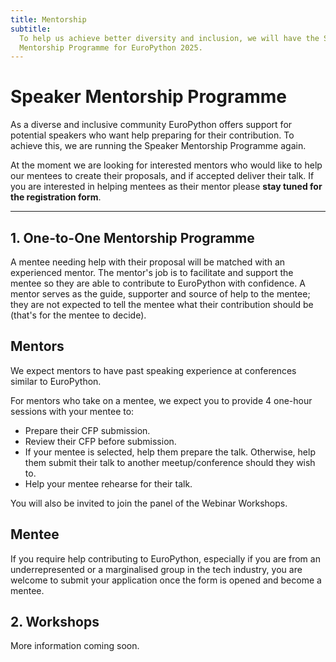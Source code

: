 ```yaml
---
title: Mentorship
subtitle:
  To help us achieve better diversity and inclusion, we will have the Speaker
  Mentorship Programme for EuroPython 2025.
---
```


# Speaker Mentorship Programme

As a diverse and inclusive community EuroPython offers support for potential
speakers who want help preparing for their contribution. To achieve this, we
are running the Speaker Mentorship Programme again.

At the moment we are looking for interested mentors who would like to help our
mentees to create their proposals, and if accepted deliver their talk. If you
are interested in helping mentees as their mentor please **stay tuned
for the registration form**.

---

## 1. One-to-One Mentorship Programme

A mentee needing help with their proposal will be matched with an experienced
mentor. The mentor's job is to facilitate and support the mentee so they are
able to contribute to EuroPython with confidence. A mentor serves as the guide,
supporter and source of help to the mentee; they are not expected to tell the
mentee what their contribution should be (that's for the mentee to decide).

## Mentors

We expect mentors to have past speaking experience at conferences similar to
EuroPython.

For mentors who take on a mentee, we expect you to provide 4 one-hour sessions
with your mentee to:

- Prepare their CFP submission.
- Review their CFP before submission.
- If your mentee is selected, help them prepare the talk. Otherwise, help them
  submit their talk to another meetup/conference should they wish to.
- Help your mentee rehearse for their talk.

You will also be invited to join the panel of the Webinar Workshops.

## Mentee

If you require help contributing to EuroPython, especially if you are from an
underrepresented or a marginalised group in the tech industry, you are welcome
to submit your application once the form is opened and become a mentee.

## 2. Workshops

More information coming soon.
